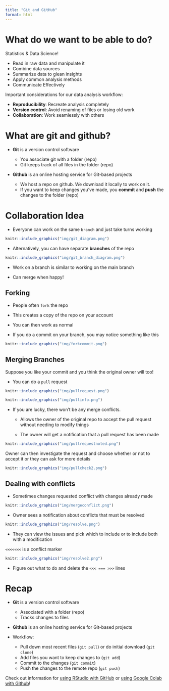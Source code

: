 ```yaml
---
title: "Git and GitHub"
format: html
---
```


# What do we want to be able to do?

Statistics & Data Science!

- Read in raw data and manipulate it
- Combine data sources
- Summarize data to glean insights
- Apply common analysis methods
- Communicate Effectively

Important considerations for our data analysis workflow: 

- **Reproducibility**: Recreate analysis completely
- **Version control**: Avoid renaming of files or losing old work
- **Collaboration**: Work seamlessly with others
  
# What are git and github?

- **Git** is a version control software  

    - You associate git with a folder (repo)
    - Git keeps track of all files in the folder (repo)
  
- **Github** is an online hosting service for Git-based projects

    - We host a repo on github. We download it locally to work on it. 
    - If you want to keep changes you've made, you **commit** and **push** the changes to the folder (repo)


# Collaboration Idea

- Everyone can work on the same `branch` and just take turns working

```r
knitr::include_graphics("img/git_diagram.png")
```

- Alternatively, you can have separate **branches** of the repo

```r
knitr::include_graphics("img/git_branch_diagram.png")
```

- Work on a branch is similar to working on the main branch

- Can merge when happy!

## Forking

- People often `fork` the repo 

- This creates a copy of the repo on your account

- You can then work as normal

- If you do a commit on your branch, you may notice something like this

```r
knitr::include_graphics("img/forkcommit.png")
```


## Merging Branches

Suppose you like your commit and you think the original owner will too!  

- You can do a `pull` request  

```r
knitr::include_graphics("img/pullrequest.png")
```

```r
knitr::include_graphics("img/pullinfo.png")
```

- If you are lucky, there won't be any merge conflicts.  

    - Allows the owner of the original repo to accept the pull request without needing to modify things

    - The owner will get a notification that a pull request has been made

```r
knitr::include_graphics("img/pullrequestnoted.png")
```

Owner can then investigate the request and choose whether or not to accept it or they can ask for more details

```r
knitr::include_graphics("img/pullcheck2.png")
```

## Dealing with conflicts 

- Sometimes changes requested conflict with changes already made  

```r
knitr::include_graphics("img/mergeconflict.png")
```

- Owner sees a notification about conflicts that must be resolved  

```r
knitr::include_graphics("img/resolve.png")
```

- They can view the issues and pick which to include or to include both with a modification  

`<<<<<<<` is a conflict marker  

```r
knitr::include_graphics("img/resolve2.png")
```

- Figure out what to do and delete the `<<< === >>>` lines  

# Recap

- **Git** is a version control software  

    + Associated with a folder (repo)
    + Tracks changes to files

- **Github** is an online hosting service for Git-based projects

- Workflow:

    + Pull down most recent files (`git pull`) or do initial download (`git clone`)
    + Add files you want to keep changes to (`git add`)
    + Commit to the changes (`git commit`) 
    + Push the changes to the remote repo (`git push`)


Check out information for [using RStudio with GitHub](RStudio_GitHub.qmd) or [using Google Colab with Github](Colab_GitHub.qmd)!


